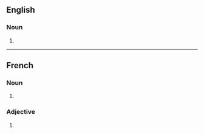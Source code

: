 ==English==

===Noun===
{{head|en|noun plural form}}

# {{plural of|passager|lang=en}}

----

==French==

===Noun===
{{head|fr|noun plural form|g=m}}

# {{masculine plural of|passager|lang=fr}}

===Adjective===
{{fr-adj-form}}

# {{masculine plural of|passager|lang=fr}}